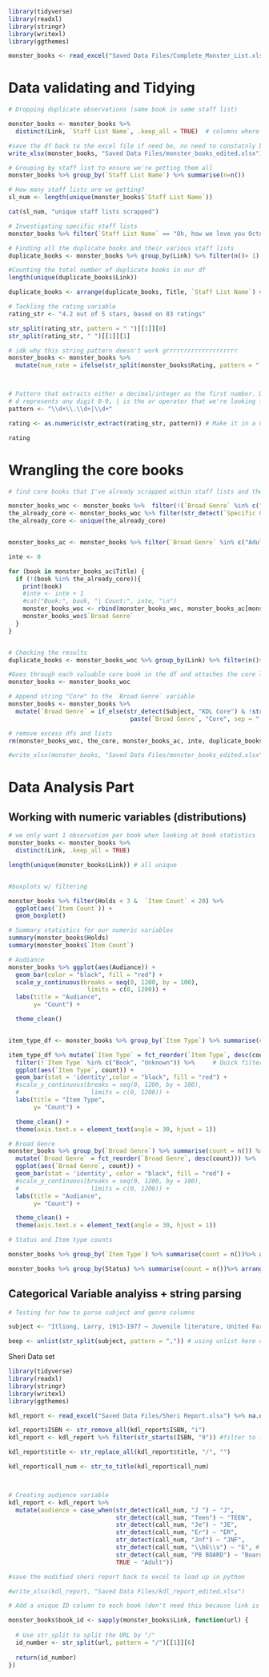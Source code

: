 ```r
library(tidyverse)
library(readxl)
library(stringr)
library(writexl)
library(ggthemes)

monster_books <- read_excel("Saved Data Files/Complete_Monster_List.xlsx")
```

# Data validating and Tidying 

```r
# Dropping duplicate observations (same book in same staff list) 

monster_books <- monster_books %>%
  distinct(Link, `Staff List Name`, .keep_all = TRUE)  # columns where we drop duplicates, .keep_all function keeps all variables 

#save the df back to the excel file if need be, no need to constatnly be removing the duplicate rows 
write_xlsx(monster_books, "Saved Data Files/monster_books_edited.xlsx")
```


```r
# Grouping by staff list to ensure we're getting them all 
monster_books %>% group_by(`Staff List Name`) %>% summarise(n=n())

# How many staff lists are we getting?
sl_num <- length(unique(monster_books$`Staff List Name`))

cat(sl_num, "unique staff lists scrapped")

# Investigating specific staff lists 
monster_books %>% filter(`Staff List Name` == "Oh, how we love you October!")
```


```r
# Finding all the duplicate books and their various staff lists 
duplicate_books <- monster_books %>% group_by(Link) %>% filter(n()> 1) %>% summarise(Title, `Item Type`, `Staff List Name`, SL_Link, n = n())

#Counting the total number of duplicate books in our df 
length(unique(duplicate_books$Link))

duplicate_books <- arrange(duplicate_books, Title, `Staff List Name`) # The more appearances here, the more popular the book?
```


```r
# Tackling the rating variable 
rating_str <- "4.2 out of 5 stars, based on 83 ratings"

str_split(rating_str, pattern = " ")[[1]][8]
str_split(rating_str, " ")[[1]][1]

# idk why this string pattern doesn't work grrrrrrrrrrrrrrrrrrrr
monster_books <- monster_books %>%
  mutate(num_rate = ifelse(str_split(monster_books$Rating, pattern = " ")[[1]][8] != 0, str_split(monster_books$Rating, " ")[[1]][1], NULL))



# Pattern that extracts either a decimal/integer as the first number. Don't need second number because it's always 5
# d represents any digit 0-9, | is the or operator that we're looking for a decimal or integer.
pattern <- "\\d+\\.\\d+|\\d+" 

rating <- as.numeric(str_extract(rating_str, pattern)) # Make it in a numeric variable because why not?

rating
```




# Wrangling the core books 

```r
# find core books that I've already scrapped within staff lists and then getting rid of the original core row

monster_books_woc <- monster_books %>%  filter(!(`Broad Genre` %in% c("Adult Core", "Teen Core", "Youth Core", "Picture Book Core")))
the_already_core <- monster_books_woc %>% filter(str_detect(`Specific Genre`, "KDL Core") | str_detect(Subject, "KDL Core")) %>% pull(Title)
the_already_core <- unique(the_already_core)


monster_books_ac <- monster_books %>% filter(`Broad Genre` %in% c("Adult Core", "Teen Core", "Youth Core", "Picture Book Core"))

inte <- 0

for (book in monster_books_ac$Title) {
  if (!(book %in% the_already_core)){
    print(book)
    #inte <- inte + 1
    #cat("Book:", book, "| Count:", inte, "\n")
    monster_books_woc <- rbind(monster_books_woc, monster_books_ac[monster_books_ac$Title == book, ])
    monster_books_woc$`Broad Genre`
  }
}


# Checking the results
duplicate_books <- monster_books_woc %>% group_by(Link) %>% filter(n()> 1) %>% summarise(Title, `Item Type`, `Staff List Name`, SL_Link, n = n())

#Goes through each valuable core book in the df and attaches the core label in the Broad Genre variable
monster_books <- monster_books_woc

# Append string "Core" to the `Broad Genre` variable
monster_books <- monster_books %>%
  mutate(`Broad Genre` = if_else(str_detect(Subject, "KDL Core") & !str_detect(`Broad Genre`, "Core"),
                                  paste(`Broad Genre`, "Core", sep = ", "), `Broad Genre`))
```


```r
# remove excess dfs and lists 
rm(monster_books_woc, the_core, monster_books_ac, inte, duplicate_books)

#write_xlsx(monster_books, "Saved Data Files/monster_books_edited.xlsx")
```


# Data Analysis Part 

## Working with numeric variables (distributions)


```r
# we only want 1 observation per book when looking at book statistics 
monster_books <- monster_books %>%
  distinct(Link, .keep_all = TRUE) 

length(unique(monster_books$Link)) # all unique


#boxplots w/ filtering 

monster_books %>% filter(Holds < 3 &  `Item Count` < 20) %>%  
  ggplot(aes(`Item Count`)) + 
  geom_boxplot() 

# Summary statistics for our numeric variables 
summary(monster_books$Holds)
summary(monster_books$`Item Count`)

# Audiance
monster_books %>% ggplot(aes(Audiance)) + 
  geom_bar(color = "black", fill = "red") +
  scale_y_continuous(breaks = seq(0, 1200, by = 100),
                      limits = c(0, 1200)) +
  labs(title = "Audiance",
       y= "Count") +

  theme_clean()


item_type_df <- monster_books %>% group_by(`Item Type`) %>% summarise(count = n())

item_type_df %>% mutate(`Item Type` = fct_reorder(`Item Type`, desc(count))) %>% # fct_reorder function to reorder the Item Type based on count 
  filter(!`Item Type` %in% c("Book", "Unknown")) %>%     # Quick filter statement for increased clarity
  ggplot(aes(`Item Type`, count)) + 
  geom_bar(stat = 'identity',color = "black", fill = "red") +
  #scale_y_continuous(breaks = seq(0, 1200, by = 100),
  #                    limits = c(0, 1200)) +
  labs(title = "Item Type",
       y= "Count") +

  theme_clean() +
  theme(axis.text.x = element_text(angle = 30, hjust = 1))

# Broad Genre
monster_books %>% group_by(`Broad Genre`) %>% summarise(count = n()) %>%
  mutate(`Broad Genre` = fct_reorder(`Broad Genre`, desc(count))) %>%
  ggplot(aes(`Broad Genre`, count)) + 
  geom_bar(stat = 'identity', color = "black", fill = "red") +
  #scale_y_continuous(breaks = seq(0, 1200, by = 100),
  #                    limits = c(0, 1200)) +
  labs(title = "Audiance",
       y= "Count") +

  theme_clean() +
  theme(axis.text.x = element_text(angle = 30, hjust = 1))
```



```r
# Status and Item type counts 

monster_books %>% group_by(`Item Type`) %>% summarise(count = n())%>% arrange(desc(count))

monster_books %>% group_by(Status) %>% summarise(count = n())%>% arrange(desc(count))
```


## Categorical Variable analyiss + string parsing 


```r
# Testing for how to parse subject and genre columns 

subject <- "Itliong, Larry, 1913-1977 — Juvenile literature, United Farm Workers of America — History — Juvenile literature, Labor leaders — United States — Biography — Juvenile literature, Filipino Americans — Biography — Juvenile literature, Agricultural laborers — Labor unions — United States — History — Biography — Juvenile literature, Discrimination - Kids, Southern Asian/Indian - Kids, Asian American - Kids"

beep <- unlist(str_split(subject, pattern = ",")) # using unlist here creates a character vector from a list (simpler indexing)
```



######################### Sheri Data set #####################################
```r
library(tidyverse)
library(readxl)
library(stringr)
library(writexl)
library(ggthemes)

kdl_report <- read_excel("Saved Data Files/Sheri Report.xlsx") %>% na.omit()
```

```r
kdl_report$ISBN <- str_remove_all(kdl_report$ISBN, "i")
kdl_report <- kdl_report %>% filter(str_starts(ISBN, "9")) #filter to find all odd ISBN's filter(!str_starts(ISBN, "9.*"))

kdl_report$title <- str_replace_all(kdl_report$title, "/", "")

kdl_report$call_num <- str_to_title(kdl_report$call_num)



# Creating audience variable 
kdl_report <- kdl_report %>% 
  mutate(audience = case_when(str_detect(call_num, "J ") ~ "J",
                              str_detect(call_num, "Teen") ~ "TEEN",
                              str_detect(call_num, "Je") ~ "JE",
                              str_detect(call_num, "Er") ~ "ER",
                              str_detect(call_num, "Jnf") ~ "JNF",
                              str_detect(call_num, "\\bE\\s") ~ "E", # making the search for E case sensitive fixes it pull adult items like tcrime
                              str_detect(call_num, "PB BOARD") ~ "Board",
                              TRUE ~ "Adult")) 
```


```r
#save the modified sheri report back to excel to load up in python

#write_xlsx(kdl_report, "Saved Data Files/kdl_report_edited.xlsx")
```




```r
# Add a unique ID column to each book (don't need this because link is unique)

monster_books$book_id <- sapply(monster_books$Link, function(url) {
  
  # Use str_split to split the URL by "/"
  id_number <- str_split(url, pattern = "/")[[1]][6]
  
  return(id_number)
})
```